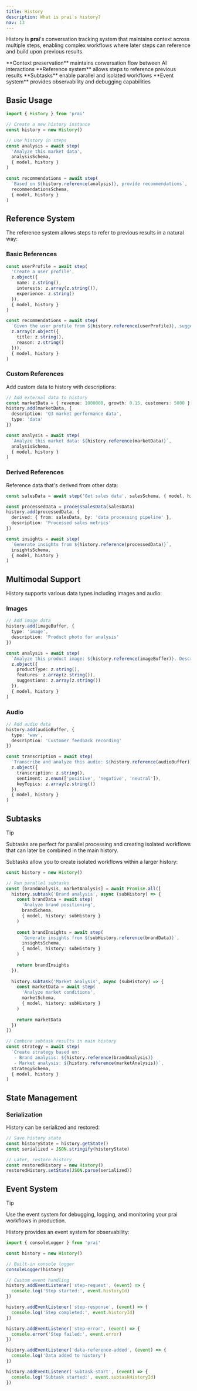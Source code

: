 ```yaml
---
title: History
description: What is prai's history?
nav: 13
---
```


History is **prai**'s conversation tracking system that maintains context across multiple steps, enabling complex workflows where later steps can reference and build upon previous results.

<Keypoints title="History Features">
  <KeypointsItem>**Context preservation** maintains conversation flow between AI interactions</KeypointsItem>
  <KeypointsItem>**Reference system** allows steps to reference previous results</KeypointsItem>
  <KeypointsItem>**Subtasks** enable parallel and isolated workflows</KeypointsItem>
  <KeypointsItem>**Event system** provides observability and debugging capabilities</KeypointsItem>
</Keypoints>

## Basic Usage

```typescript {4,14} showLineNumbers
import { History } from 'prai'

// Create a new history instance
const history = new History()

// Use history in steps
const analysis = await step(
  'Analyze this market data',
  analysisSchema,
  { model, history }
)

const recommendations = await step(
  `Based on ${history.reference(analysis)}, provide recommendations`,
  recommendationsSchema,
  { model, history }
)
```

## Reference System

The reference system allows steps to refer to previous results in a natural way:

### Basic References

```typescript {12} showLineNumbers
const userProfile = await step(
  'Create a user profile',
  z.object({
    name: z.string(),
    interests: z.array(z.string()),
    experience: z.string()
  }),
  { model, history }
)

const recommendations = await step(
  `Given the user profile from ${history.reference(userProfile)}, suggest relevant content`,
  z.array(z.object({
    title: z.string(),
    reason: z.string()
  })),
  { model, history }
)
```

### Custom References

Add custom data to history with descriptions:

```typescript {3,9} showLineNumbers
// Add external data to history
const marketData = { revenue: 1000000, growth: 0.15, customers: 5000 }
history.add(marketData, {
  description: 'Q3 market performance data',
  type: 'data'
})

const analysis = await step(
  `Analyze this market data: ${history.reference(marketData)}`,
  analysisSchema,
  { model, history }
)
```

### Derived References

Reference data that's derived from other data:

```typescript {4-7,10} showLineNumbers
const salesData = await step('Get sales data', salesSchema, { model, history })

const processedData = processSalesData(salesData)
history.add(processedData, {
  derived: { from: salesData, by: 'data processing pipeline' },
  description: 'Processed sales metrics'
})

const insights = await step(
  `Generate insights from ${history.reference(processedData)}`,
  insightsSchema,
  { model, history }
)
```

## Multimodal Support


History supports various data types including images and audio:

### Images

```typescript {2,8} showLineNumbers
// Add image data
history.add(imageBuffer, {
  type: 'image',
  description: 'Product photo for analysis'
})

const analysis = await step(
  `Analyze this product image: ${history.reference(imageBuffer)}. Describe the product and its features.`,
  z.object({
    productType: z.string(),
    features: z.array(z.string()),
    suggestions: z.array(z.string())
  }),
  { model, history }
)
```

### Audio

```typescript {2,8} showLineNumbers
// Add audio data
history.add(audioBuffer, {
  type: 'wav',
  description: 'Customer feedback recording'
})

const transcription = await step(
  `Transcribe and analyze this audio: ${history.reference(audioBuffer)}`,
  z.object({
    transcription: z.string(),
    sentiment: z.enum(['positive', 'negative', 'neutral']),
    keyTopics: z.array(z.string())
  }),
  { model, history }
)
```

## Subtasks

> [!TIP]
> Subtasks are perfect for parallel processing and creating isolated workflows that can later be combined in the main history.

Subtasks allow you to create isolated workflows within a larger history:

```typescript {5,21,35-36} showLineNumbers
const history = new History()

// Run parallel subtasks
const [brandAnalysis, marketAnalysis] = await Promise.all([
  history.subtask('Brand analysis', async (subHistory) => {
    const brandData = await step(
      'Analyze brand positioning',
      brandSchema,
      { model, history: subHistory }
    )
    
    const brandInsights = await step(
      `Generate insights from ${subHistory.reference(brandData)}`,
      insightsSchema,
      { model, history: subHistory }
    )
    
    return brandInsights
  }),
  
  history.subtask('Market analysis', async (subHistory) => {
    const marketData = await step(
      'Analyze market conditions',
      marketSchema,
      { model, history: subHistory }
    )
    
    return marketData
  })
])

// Combine subtask results in main history
const strategy = await step(
  `Create strategy based on:
   - Brand analysis: ${history.reference(brandAnalysis)}
   - Market analysis: ${history.reference(marketAnalysis)}`,
  strategySchema,
  { model, history }
)
```

## State Management

### Serialization

History can be serialized and restored:

```typescript showLineNumbers
// Save history state
const historyState = history.getState()
const serialized = JSON.stringify(historyState)

// Later, restore history
const restoredHistory = new History()
restoredHistory.setState(JSON.parse(serialized))
```

## Event System

> [!TIP]
> Use the event system for debugging, logging, and monitoring your prai workflows in production.

History provides an event system for observability:

```typescript showLineNumbers
import { consoleLogger } from 'prai'

const history = new History()

// Built-in console logger
consoleLogger(history)

// Custom event handling
history.addEventListener('step-request', (event) => {
  console.log('Step started:', event.historyId)
})

history.addEventListener('step-response', (event) => {
  console.log('Step completed:', event.historyId)
})

history.addEventListener('step-error', (event) => {
  console.error('Step failed:', event.error)
})

history.addEventListener('data-reference-added', (event) => {
  console.log('Data added to history')
})

history.addEventListener('subtask-start', (event) => {
  console.log('Subtask started:', event.subtaskHistoryId)
})
```